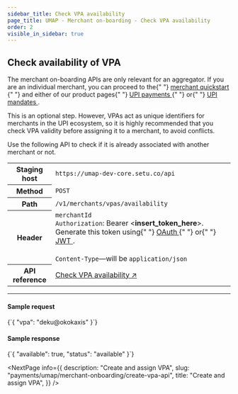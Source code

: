 ```yaml
---
sidebar_title: Check VPA availability
page_title: UMAP - Merchant on-boarding - Check VPA availability
order: 2
visible_in_sidebar: true
---
```


## Check availability of VPA

<Callout type="warning">
  The merchant on-boarding APIs are only relevant for an aggregator. If you are
  an individual merchant, you can proceed to the{" "}
  <a href="/payments/umap/quickstart" target="_self">
    merchant quickstart
  </a>{" "}
  and either of our product pages{" "}
  <a href="/payments/umap/payments" target="_self">
    UPI payments
  </a>{" "}
  or{" "}
  <a href="/payments/umap/mandates" target="_self">
    UPI mandates
  </a>
  .
</Callout>

<br />

This is an optional step. However, VPAs act as unique identifiers for merchants in the UPI ecosystem, so it is highly recommended that you check VPA validity before assigning it to a merchant, to avoid conflicts.

Use the following API to check if it is already associated with another merchant or not.

<table>
  <tbody>
    <tr>
      <th>Staging host</th>
      <td>
        <code>https://umap-dev-core.setu.co/api</code>
      </td>
    </tr>
    <tr>
      <th>Method</th>
      <td>
        <code>POST</code>
      </td>
    </tr>
    <tr>
      <th>Path</th>
      <td>
        <code>/v1/merchants/vpas/availability</code>
      </td>
    </tr>
    <tr>
      <th>Header</th>
      <td>
        <code>merchantId</code>
        <br />
        <code>Authorization</code>: Bearer &lt;<b>insert_token_here</b>&gt;.
        Generate this token using{" "}
        <a href="/payments/upi-deeplinks/resources/oauth" target="_blank">
          OAuth
        </a>{" "}
        or{" "}
        <a href="/payments/upi-deeplinks/resources/jwt" target="_blank">
          JWT
        </a>
        .<br />
        <br />
        <code>Content-Type</code>—will be <code>application/json</code>
      </td>
    </tr>
    <tr>
      <th>API reference</th>
      <td>
        <a
          href="/payments/umap/api-reference#/category~vpa/operation~vpa#checkAvailability"
          target="_blank"
        >
          Check VPA availability ↗
        </a>
      </td>
    </tr>
  </tbody>
</table>

<hr class="primary" />

#### Sample request

<CodeBlockWithCopy language="json">
  {`{
    "vpa": "deku@okokaxis"
}`}
</CodeBlockWithCopy>

#### Sample response

<CodeBlockWithCopy language="json">
  {`{
  "available": true,
  "status": "available"
}`}
</CodeBlockWithCopy>

<NextPage
  info={{
    description: "Create and assign VPA",
    slug: "payments/umap/merchant-onboarding/create-vpa-api",
    title: "Create and assign VPA",
  }}
/>

<WasPageHelpful />
